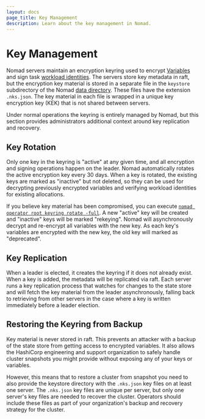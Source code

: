 ```yaml
---
layout: docs
page_title: Key Management
description: Learn about the key management in Nomad.
---
```


# Key Management

Nomad servers maintain an encryption keyring used to encrypt [Variables][] and
sign task [workload identities][]. The servers store key metadata in raft, but
the encryption key material is stored in a separate file in the `keystore`
subdirectory of the Nomad [data directory][]. These files have the extension
`.nks.json`. The key material in each file is wrapped in a unique key encryption
key (KEK) that is not shared between servers.

Under normal operations the keyring is entirely managed by Nomad, but this
section provides administrators additional context around key replication and
recovery.

## Key Rotation

Only one key in the keyring is "active" at any given time, and all encryption
and signing operations happen on the leader. Nomad automatically rotates the
active encryption key every 30 days. When a key is rotated, the existing keys
are marked as "inactive" but not deleted, so they can be used for decrypting
previously encrypted variables and verifying workload identities for existing
allocations.

If you believe key material has been compromised, you can execute [`nomad
operator root keyring rotate -full`][]. A new "active" key will be created and
"inactive" keys will be marked "rekeying". Nomad will asynchronously decrypt and
re-encrypt all variables with the new key. As each key's variables are encrypted
with the new key, the old key will marked as "deprecated".

## Key Replication

When a leader is elected, it creates the keyring if it does not already
exist. When a key is added, the metadata will be replicated via raft. Each
server runs a key replication process that watches for changes to the state
store and will fetch the key material from the leader asynchronously, falling
back to retrieving from other servers in the case where a key is written
immediately before a leader election.

## Restoring the Keyring from Backup

Key material is never stored in raft. This prevents an attacker with a backup of
the state store from getting access to encrypted variables. It also allows the
HashiCorp engineering and support organization to safely handle cluster
snapshots you might provide without exposing any of your keys or variables.

However, this means that to restore a cluster from snapshot you need to also
provide the keystore directory with the `.nks.json` key files on at least one
server. The `.nks.json` key files are unique per server, but only one server's
key files are needed to recover the cluster. Operators should include these
files as part of your organization's backup and recovery strategy for the
cluster.

[Variables]: /docs/concepts/variables
[workload identities]: /docs/concepts/workload-identity
[data directory]: /docs/configuration#data_dir
[`nomad operator root keyring rotate -full`]: /docs/commands/operator/root/keyring-rotate.mdx
